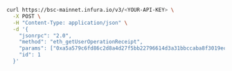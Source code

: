 
<Tabs>
  <TabItem value="curl">

```bash
curl https://bsc-mainnet.infura.io/v3/<YOUR-API-KEY> \
  -X POST \
  -H "Content-Type: application/json" \
  -d '{
    "jsonrpc": "2.0",
    "method": "eth_getUserOperationReceipt",
    "params": ["0xa5a579c6fd86c2d8a4d27f5bb22796614d3a31bbccaba8f3019ec001e001b95f"],
    "id": 1
  }'
```

  </TabItem>
</Tabs>
